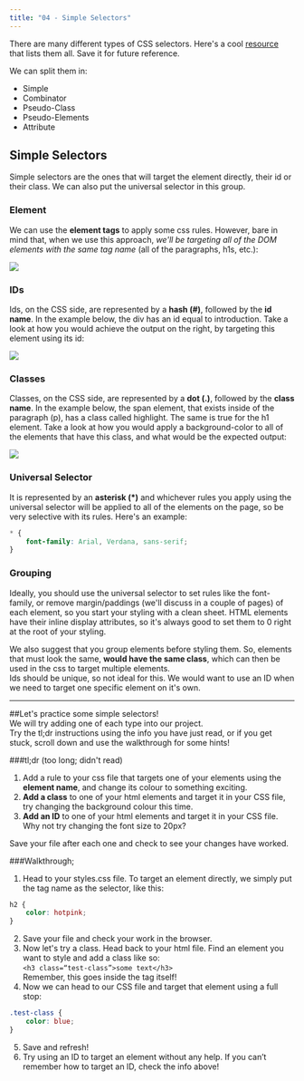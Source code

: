 ```yaml
---
title: "04 - Simple Selectors"
---
```


There are many different types of CSS selectors. Here's a cool [resource](https://htmldog.com/references/css/selectors/) that lists them all. Save it for future reference.

We can split them in:

- Simple
- Combinator
- Pseudo-Class
- Pseudo-Elements
- Attribute

## Simple Selectors

Simple selectors are the ones that will target the element directly, their id or their class. We can also put the universal selector in this group.

### Element

We can use the **element tags** to apply some css rules. However, bare in mind that, when we use this approach, *we'll be targeting all of the DOM elements with the same tag name* (all of the paragraphs, h1s, etc.):

![](https://firebasestorage.googleapis.com/v0/b/avocado-on-toast.appspot.com/o/css_1.png?alt=media&token=ce03a6b4-60d4-4b29-8822-7a3ada1b9b41)

### IDs

Ids, on the CSS side, are represented by a **hash (#)**, followed by the **id name**. In the example below, the div has an id equal to introduction. Take a look at how you would achieve the output on the right, by targeting this element using its id:

![](https://firebasestorage.googleapis.com/v0/b/avocado-on-toast.appspot.com/o/css_3.png?alt=media&token=0d87fe0a-18d9-4352-837c-6b6ee230de8f)

### Classes

Classes, on the CSS side, are represented by a **dot (.)**, followed by the **class name**. In the example below, the span element, that exists inside of the paragraph (p), has a class called highlight. The same is true for the h1 element. Take a look at how you would apply a background-color to all of the elements that have this class, and what would be the expected output:

![](https://firebasestorage.googleapis.com/v0/b/avocado-on-toast.appspot.com/o/css_2.png?alt=media&token=ba33b818-aa0c-4840-bd4f-117d7f7e4be5)

### Universal Selector

It is represented by an **asterisk (*)** and whichever rules you apply using the universal selector will be applied to all of the elements on the page, so be very selective with its rules. Here's an example:

```css
* {
	font-family: Arial, Verdana, sans-serif;
}
```

### Grouping

Ideally, you should use the universal selector to set rules like the font-family, or remove margin/paddings (we'll discuss in a couple of pages) of each element, so you start your styling with a clean sheet. HTML elements have their inline display attributes, so it's always good to set them to 0 right at the root of your styling.

We also suggest that you group elements before styling them. So, elements that must look the same, **would have the same class**, which can then be used in the css to target multiple elements.  
Ids should be unique, so not ideal for this. We would want to use an ID when we need to target one specific element on it's own.

---

##Let's practice some simple selectors!  
We will try adding one of each type into our project.  
Try the tl;dr instructions using the info you have just read, or if you get stuck, scroll down and use the walkthrough for some hints!  

###tl;dr (too long; didn't read)  

1. Add a rule to your css file that targets one of your elements using the **element name**, and change its colour to something exciting.  
2. **Add a class** to one of your html elements and target it in your CSS file, try changing the background colour this time.  
3. **Add an ID** to one of your html elements and target it in your CSS file. Why not try changing the font size to 20px?  

Save your file after each one and check to see your changes have worked.  


###Walkthrough;  

1. Head to your styles.css file. To target an element directly, we simply put the tag name as the selector, like this:      

```css
h2 {
	color: hotpink;
}
```  
2. Save your file and check your work in the browser.  
3. Now let's try a class. Head back to your html file. Find an element you want to style and add a class like so:  
```<h3 class=“test-class”>some text</h3>```  
Remember, this goes inside the tag itself!  
4. Now we can head to our CSS file and target that element using a full stop:      

```css
.test-class {
	color: blue;
}
```  
5. Save and refresh!  
6. Try using an ID to target an element without any help. If you can’t remember how to target an ID, check the info above!


